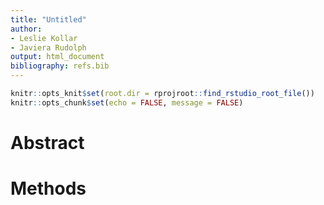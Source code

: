 ```yaml
---
title: "Untitled"
author:
- Leslie Kollar
- Javiera Rudolph
output: html_document
bibliography: refs.bib
---
```


```r
knitr::opts_knit$set(root.dir = rprojroot::find_rstudio_root_file())
knitr::opts_chunk$set(echo = FALSE, message = FALSE)
```

# Abstract

# Methods